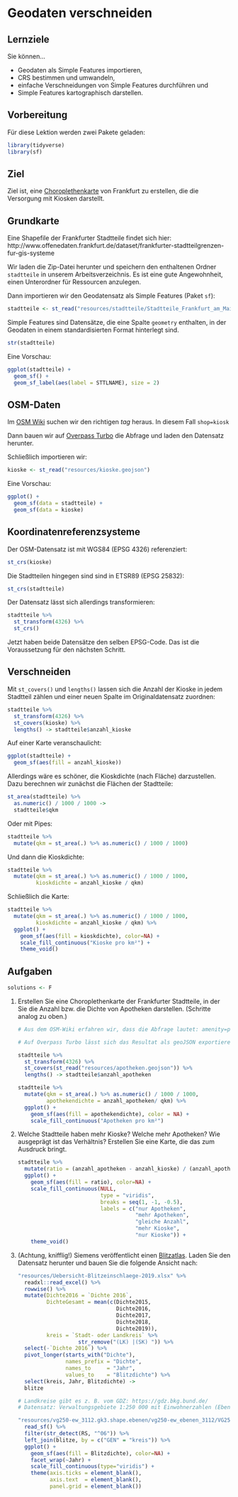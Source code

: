 # Geodaten verschneiden

## Lernziele

Sie können...

- Geodaten als Simple Features importieren,
- CRS bestimmen und umwandeln,
- einfache Verschneidungen von Simple Features durchführen und
- Simple Features kartographisch darstellen.

## Vorbereitung

Für diese Lektion werden zwei Pakete geladen:

```r
library(tidyverse)
library(sf)
```

## Ziel

Ziel ist, eine [Choroplethenkarte](https://de.wikipedia.org/wiki/Choroplethenkarte) von Frankfurt zu erstellen, die die Versorgung mit Kiosken darstellt.

## Grundkarte

Eine Shapefile der Frankfurter Stadtteile findet sich hier: http://www.offenedaten.frankfurt.de/dataset/frankfurter-stadtteilgrenzen-fur-gis-systeme

Wir laden die Zip-Datei herunter und speichern den enthaltenen Ordner `stadtteile` in unserem Arbeitsverzeichnis. Es ist eine gute Angewohnheit, einen Unterordner für Ressourcen anzulegen.

Dann importieren wir den Geodatensatz als Simple Features (Paket `sf`):

```r
stadtteile <- st_read("resources/stadtteile/Stadtteile_Frankfurt_am_Main.shp")
```

Simple Features sind Datensätze, die eine Spalte `geometry` enthalten, in der Geodaten in einem standardisierten Format hinterlegt sind.

```r
str(stadtteile)
```

Eine Vorschau:

```r
ggplot(stadtteile) +
  geom_sf() +
  geom_sf_label(aes(label = STTLNAME), size = 2)
```

## OSM-Daten 

Im [OSM Wiki](https://wiki.openstreetmap.org/wiki/Map_Features) suchen wir den richtigen *tag* heraus. In diesem Fall `shop=kiosk`

Dann bauen wir auf [Overpass Turbo](https://overpass-turbo.eu/) die Abfrage und laden den Datensatz herunter.

Schließlich importieren wir:

```r
kioske <- st_read("resources/kioske.geojson")
```

Eine Vorschau:

```r
ggplot() +
  geom_sf(data = stadtteile) +
  geom_sf(data = kioske)
```

## Koordinatenreferenzsysteme

Der OSM-Datensatz ist mit WGS84 (EPSG 4326) referenziert: 

```r
st_crs(kioske)
```

Die Stadtteilen hingegen sind sind in ETSR89 (EPSG 25832):

```r
st_crs(stadtteile)
```

Der Datensatz lässt sich allerdings transformieren:

```r
stadtteile %>%
  st_transform(4326) %>%
  st_crs()
```

Jetzt haben beide Datensätze den selben EPSG-Code. Das ist die Voraussetzung für den nächsten Schritt.

## Verschneiden

Mit `st_covers()` und `lengths()` lassen sich die Anzahl der Kioske in jedem Stadtteil zählen und einer neuen Spalte im Originaldatensatz zuordnen:

```r
stadtteile %>%
  st_transform(4326) %>%
  st_covers(kioske) %>%
  lengths() -> stadtteile$anzahl_kioske
```

Auf einer Karte veranschaulicht:

```r
ggplot(stadtteile) +
  geom_sf(aes(fill = anzahl_kioske))
```

Allerdings wäre es schöner, die Kioskdichte (nach Fläche) darzustellen. Dazu berechnen wir zunächst die Flächen der Stadtteile:

```r
st_area(stadtteile) %>%
  as.numeric() / 1000 / 1000 ->
  stadtteile$qkm
```

Oder mit Pipes:

```r
stadtteile %>%
  mutate(qkm = st_area(.) %>% as.numeric() / 1000 / 1000)
```

Und dann die Kioskdichte:

```r
stadtteile %>%
  mutate(qkm = st_area(.) %>% as.numeric() / 1000 / 1000,
         kioskdichte = anzahl_kioske / qkm)
```

Schließlich die Karte:

```r
stadtteile %>%
  mutate(qkm = st_area(.) %>% as.numeric() / 1000 / 1000,
         kioskdichte = anzahl_kioske / qkm) %>%
  ggplot() +
    geom_sf(aes(fill = kioskdichte), color=NA) +
    scale_fill_continuous("Kioske pro km²") +
    theme_void()
```

## Aufgaben

```r
solutions <- F
```

1. Erstellen Sie eine Choroplethenkarte der Frankfurter Stadtteile, in der Sie die Anzahl bzw. die Dichte von Apotheken darstellen. (Schritte analog zu oben.)

    ```r
    # Aus dem OSM-Wiki erfahren wir, dass die Abfrage lautet: amenity=pharmacy

    # Auf Overpass Turbo lässt sich das Resultat als geoJSON exportieren.

    stadtteile %>%
      st_transform(4326) %>%
      st_covers(st_read("resources/apotheken.geojson")) %>%
      lengths() -> stadtteile$anzahl_apotheken

    stadtteile %>%
      mutate(qkm = st_area(.) %>% as.numeric() / 1000 / 1000,
             apothekendichte = anzahl_apotheken/ qkm) %>%
      ggplot() +
        geom_sf(aes(fill = apothekendichte), color = NA) +
        scale_fill_continuous("Apotheken pro km²")
    ```

2. Welche Stadtteile haben mehr Kioske? Welche mehr Apotheken? Wie ausgeprägt ist das Verhältnis? Erstellen Sie eine Karte, die das zum Ausdruck bringt.

    ```r
    stadtteile %>%
      mutate(ratio = (anzahl_apotheken - anzahl_kioske) / (anzahl_apotheken + anzahl_kioske)) %>%
      ggplot() +
        geom_sf(aes(fill = ratio), color=NA) +
        scale_fill_continuous(NULL,
                              type = "viridis",
                              breaks = seq(1, -1, -0.5),
                              labels = c("nur Apotheken",
                                         "mehr Apotheken",
                                         "gleiche Anzahl",
                                         "mehr Kioske",
                                         "nur Kioske")) +
        theme_void()
    ```

3. (Achtung, knifflig!) Siemens veröffentlicht einen [Blitzatlas](https://press.siemens.com/global/de/feature/wo-blitzt-es-am-haeufigsten). Laden Sie den Datensatz herunter und bauen Sie die folgende Ansicht nach: 

    ```r
    "resources/Uebersicht-Blitzeinschlaege-2019.xlsx" %>%
      readxl::read_excel() %>%
      rowwise() %>%
      mutate(Dichte2016 = `Dichte 2016`,
             DichteGesamt = mean(c(Dichte2015,
                                   Dichte2016,
                                   Dichte2017,
                                   Dichte2018,
                                   Dichte2019)),
             kreis = `Stadt- oder Landkreis` %>%
                       str_remove("(LK) |(SK) ")) %>%
      select(-`Dichte 2016`) %>%
      pivot_longer(starts_with("Dichte"),
                   names_prefix = "Dichte",
                   names_to     = "Jahr",
                   values_to    = "Blitzdichte") %>%
      select(kreis, Jahr, Blitzdichte) ->
      blitze

    # Landkreise gibt es z. B. vom GDZ: https://gdz.bkg.bund.de/
    # Datensatz: Verwaltungsgebiete 1:250 000 mit Einwohnerzahlen (Ebenen)

    "resources/vg250-ew_3112.gk3.shape.ebenen/vg250-ew_ebenen_3112/VG250_KRS.shp" %>%
      read_sf() %>%
      filter(str_detect(RS, "^06")) %>%
      left_join(blitze, by = c("GEN" = "kreis")) %>%
      ggplot() +
        geom_sf(aes(fill = Blitzdichte), color=NA) +
        facet_wrap(~Jahr) +
        scale_fill_continuous(type="viridis") +
        theme(axis.ticks = element_blank(),
              axis.text  = element_blank(),
              panel.grid = element_blank())
    ```
